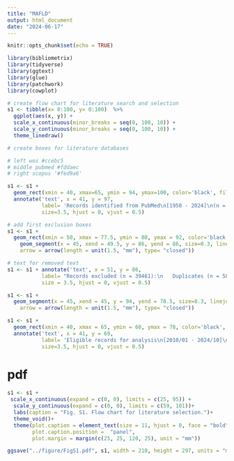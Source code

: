 ---
title: "MAFLD"
output: html_document
date: "2024-06-17"
---

```{r setup, include=FALSE}
knitr::opts_chunk$set(echo = TRUE)
```

```{r}
library(bibliometrix)
library(tidyverse)
library(ggtext)
library(glue)
library(patchwork)
library(cowplot)
```


```{r}
# create flow chart for literature search and selection
s1 <- tibble(x= 0:100, y= 0:100)  %>% 
  ggplot(aes(x, y)) +
  scale_x_continuous(minor_breaks = seq(0, 100, 10)) +
  scale_y_continuous(minor_breaks = seq(0, 100, 10)) +
  theme_linedraw()
```

```{r}
# create boxes for literature databases

# left wos #ccebc5
# middle pubmed #fddaec
# right scopus '#fed9a6'

s1 <- s1 +
  geom_rect(xmin = 40, xmax=65, ymin = 94, ymax=100, color='black', fill='#fddaec', size=0.3) +
  annotate('text', x = 41, y = 97,
           label= 'Records identified from PubMed\n[1950 - 2024]\n(n = 80238)',
           size=3.5, hjust = 0, vjust = 0.5)
```

```{r}
# add first exclusion boxes
s1 <- s1 +
  geom_rect(xmin = 50, xmax = 77.5, ymin = 80, ymax = 92, color='black', fill='white', size=0.3) +
    geom_segment(x = 45, xend = 49.5, y = 86, yend = 86, size=0.3, linejoin = "mitre", lineend = "butt",
    arrow = arrow(length = unit(1.5, "mm"), type= "closed"))
```

```{r}
# text for removed text
s1 <- s1 + annotate('text', x = 51, y = 86,
           label= "Records excluded (n = 39461):\n   Duplicates (n = 5858)\n   No disease term (n = 28374)\n   Not English (n = 1665)\n   Ineligible record type (n = 316)\n   Outside search period (n = 3234)\n   Ineligible index date (n = 14)",
           size = 3.5, hjust = 0, vjust = 0.5)
```

```{r}
s1 <- s1 +
  geom_segment(x = 45, xend = 45, y = 94, yend = 78.5, size=0.3, linejoin = "mitre", lineend = "butt",
    arrow = arrow(length = unit(1.5, "mm"), type= "closed"))
```


```{r}
s1 <- s1 +
  geom_rect(xmin = 40, xmax = 65, ymin = 60, ymax = 78, color='black', fill='#fddaec', size=0.3) +
  annotate('text', x = 41, y = 69,
           label= 'Eligible records for analysis\n[2010/01 - 2024/10]\n(n = 40777):\n   Category\n      NAFLD (only) (n = 36850)\n      MAFLD (only) (n = 1086)\n      MASLD (only) (n = 1701)\n      NAFLD-MASLD (n = 614)\n      NAFLD-MASLD (n = 426)\n      MAFLD-MASLD (n = 57)\n      All (n = 43)',
           size=3.5, hjust = 0, vjust = 0.5)
```

# pdf

```{r}
s1 <- s1 +
 scale_x_continuous(expand = c(0, 0), limits = c(25, 95)) + 
  scale_y_continuous(expand = c(0, 0), limits = c(59, 101))+
  labs(caption = "Fig. S1. Flow chart for literature selection.")+
  theme_void()+
  theme(plot.caption = element_text(size = 11, hjust = 0, face = "bold"),
        plot.caption.position =  "panel",
        plot.margin = margin(c(25, 25, 120, 25), unit = "mm"))

ggsave("../figure/FigS1.pdf", s1, width = 210, height = 297, units = "mm")
```
